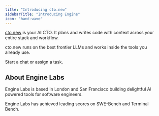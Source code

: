 ```yaml
---
title: "Introducing cto.new"
sidebarTitle: "Introducing Engine"
icon: "hand-wave"
---
```


[cto.new](http://cto.new) is your AI CTO. It plans and writes code with context across your entire stack and workflow.

cto.new runs on the best frontier LLMs and works inside the tools you already use.

Start a chat or assign a task.

## About Engine Labs

Engine Labs is based in London and San Francisco building delightful AI powered tools for software engineers.

Engine Labs has achieved leading scores on SWE-Bench and Terminal Bench.